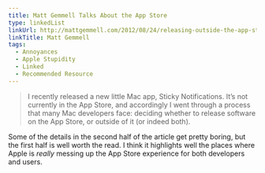 ```yaml
---
title: Matt Gemmell Talks About the App Store
type: linkedList
linkUrl: http://mattgemmell.com/2012/08/24/releasing-outside-the-app-store/
linkTitle: Matt Gemmell
tags:
  - Annoyances
  - Apple Stupidity
  - Linked
  - Recommended Resource
---
```


> I recently released a new little Mac app, Sticky Notifications. It’s not currently in the App Store, and accordingly I went through a process that many Mac developers face: deciding whether to release software on the App Store, or outside of it (or indeed both).

Some of the details in the second half of the article get pretty boring, but the first half is well worth the read. I think it highlights well the places where Apple is _really_ messing up the App Store experience for both developers and users.
